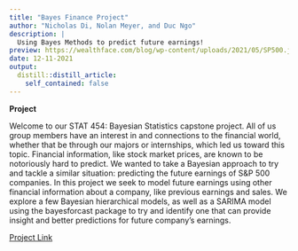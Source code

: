 ```yaml
---
title: "Bayes Finance Project"
author: "Nicholas Di, Nolan Meyer, and Duc Ngo"
description: | 
  Using Bayes Methods to predict future earnings!
preview: https://wealthface.com/blog/wp-content/uploads/2021/05/SP500.jpg
date: 12-11-2021
output:
  distill::distill_article:
    self_contained: false
---
```

**Project**

Welcome to our STAT 454: Bayesian Statistics capstone project. All of us group members have an interest in and connections to the financial world, whether that be through our majors or internships, which led us toward this topic. Financial information, like stock market prices, are known to be notoriously hard to predict. We wanted to take a Bayesian approach to try and tackle a similar situation: predicting the future earnings of S&P 500 companies. In this project we seek to model future earnings using other financial information about a company, like previous earnings and sales. We explore a few Bayesian hierarchical models, as well as a SARIMA model using the bayesforcast package to try and identify one that can provide insight and better predictions for future company’s earnings.

[Project Link]( https://nolan-meyer.github.io/bayesian-finance/)